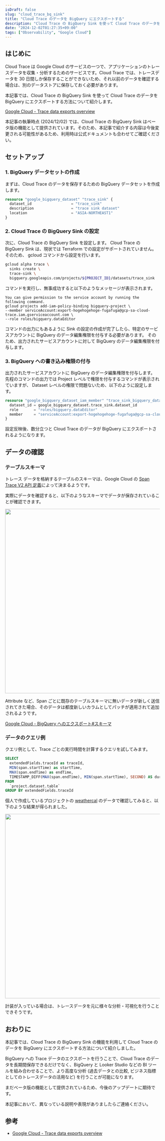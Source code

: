 ```yaml
---
isDraft: false
slug: "cloud_trace_bq_sink"
title: "Cloud Trace のデータを BigQuery にエクスポートする"
description: "Cloud Trace の BigQuery Sink を使って Cloud Trace のデータを BigQuery にエクスポートする方法を紹介します。"
date: "2024-12-02T01:27:35+09:00"
tags: ["Observability", "Google Cloud"]
---
```



## はじめに

Cloud Trace は Google Cloud のサービスの一つで、アプリケーションのトレースデータを収集・分析するためのサービスです。Cloud Trace では、トレースデータを 30 日間しか保存することができないため、それ以前のデータを確認する場合は、別のデータストアに保存しておく必要があります。

本記事では、Cloud Trace の BigQuery Sink を使って Cloud Trace のデータを BigQuery にエクスポートする方法について紹介します。

[Google Cloud - Trace data exports overview][0]

<Warn>
  本記事の執筆時点 (2024/12/02) では、Cloud Trace の BigQuery Sink はベータ版の機能として提供されています。そのため、本記事で紹介する内容は今後変更される可能性があるため、利用時は公式ドキュメントも合わせてご確認ください。
</Warn>

## セットアップ

### 1. BigQuery データセットの作成

まずは、Cloud Trace のデータを保存するための BigQuery データセットを作成します。

```tf
resource "google_bigquery_dataset" "trace_sink" {
  dataset_id                  = "trace_sink"
  description                 = "trace sink dataset"
  location                    = "ASIA-NORTHEAST1"
}
```

### 2. Cloud Trace の BigQuery Sink の設定

次に、Cloud Trace の BigQuery Sink を設定します。 Cloud Trace の BigQuery Sink は、現状では Terraform での設定がサポートされていません。そのため、 gcloud コマンドから設定を行います。

```sh
gcloud alpha trace \
  sinks create \
  trace-sink \
  bigquery.googleapis.com/projects/${PROJECT_ID}/datasets/trace_sink
```

コマンドを実行し、無事成功すると以下のようなメッセージが表示されます。

```
You can give permission to the service account by running the following command.
gcloud projects add-iam-policy-binding bigquery-project \
--member serviceAccount:export-hogehogehoge-fugafuga@gcp-sa-cloud-trace.iam.gserviceaccount.com \
--role roles/bigquery.dataEditor
```

コマンドの出力にもあるように Sink の設定の作成が完了したら、特定のサービスアカウントに BigQuery のデータ編集権限を付与する必要があります。
そのため、出力されたサービスアカウントに対して BigQuery のデータ編集権限を付与します。

### 3. BigQuery への書き込み権限の付与

出力されたサービスアカウントに BigQuery のデータ編集権限を付与します。
先程のコマンドの出力では Project レベルで権限を付与するコマンドが表示されていますが、 Dataset レベルの権限で問題ないため、以下のように設定します。

```tf
resource "google_bigquery_dataset_iam_member" "trace_sink_bigquery_data_editor" {
  dataset_id = google_bigquery_dataset.trace_sink.dataset_id
  role       = "roles/bigquery.dataEditor"
  member     = "serviceAccount:export-hogehogehoge-fugafuga@gcp-sa-cloud-trace.iam.gserviceaccount.com"
}
```

設定反映後、数分立つと Cloud Trace のデータが BigQuery にエクスポートされるようになります。

## データの確認

### テーブルスキーマ

トレース データを格納するテーブルのスキーマは、Google Cloud の [Span Trace V2 API 定義][1]によって決まるようです。

実際にデータを確認すると、以下のようなスキーマでデータが保存されていることが確認できます。

<Image
  src="/cloud_trace_bq_sink-00.png"
  alt=""
  width="800"
  height="600"
/>

Attribute など、Span ごとに既存のテーブルスキーマに無いデータが新しく送信されてきた場合、そのデータは都度新しいカラムとしてパッチが適用されて追加されるようです。

[Google Cloud - BigQuery へのエクスポート#スキーマ](https://cloud.google.com/trace/docs/trace-export-bigquery#schema)

### データのクエリ例

クエリ例として、Trace ごとの実行時間を計算するクエリを試してみます。

```sql
SELECT
  extendedFields.traceId as traceId,
  MIN(span.startTime) as startTime,
  MAX(span.endTime) as endTime,
  TIMESTAMP_DIFF(MAX(span.endTime), MIN(span.startTime), SECOND) AS duration
FROM
  `project.dataset.table`
GROUP BY extendedFields.traceId
```

個人で作成しているプロジェクトの [weathercal](https://weathercal.ucpr.dev) のデータで確認してみると、以下のような結果が得られました。

<Image
  src="/cloud_trace_bq_sink-01.png"
  alt=""
  width="800"
  height="600"
/>

計装が入っている場合は、トレースデータを元に様々な分析・可視化を行うことできそうです。

## おわりに

本記事では、Cloud Trace の BigQuery Sink の機能を利用して Cloud Trace のデータを BigQuery にエクスポートする方法について紹介しました。

BigQuery への Trace データのエクスポートを行うことで、Cloud Trace のデータを長期間保存できるだけでなく、BigQuery と Looker Studio などの BI ツールを組み合わせることで、より高度な分析 (過去データとの比較, ビジネス指標としてのトレースデータの活用など) を行うことが可能になります。

まだベータ版の機能として提供されているため、今後のアップデートに期待です。

本記事において、異なっている説明や表現がありましたらご連絡ください。

## 参考

- [Google Cloud - Trace data exports overview][0]

[0]: https://cloud.google.com/trace/docs/trace-export-overview
[1]: https://cloud.google.com/trace/docs/reference/v2/rest/v2/projects.traces/batchWrite#Span

